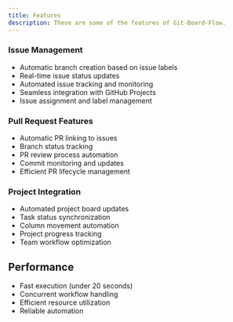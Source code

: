 ```yaml
---
title: Features
description: These are some of the features of Git-Board-Flow.
---
```


### Issue Management
- Automatic branch creation based on issue labels
- Real-time issue status updates
- Automated issue tracking and monitoring
- Seamless integration with GitHub Projects
- Issue assignment and label management

### Pull Request Features
- Automatic PR linking to issues
- Branch status tracking
- PR review process automation
- Commit monitoring and updates
- Efficient PR lifecycle management

### Project Integration
- Automated project board updates
- Task status synchronization
- Column movement automation
- Project progress tracking
- Team workflow optimization

## Performance
- Fast execution (under 20 seconds)
- Concurrent workflow handling
- Efficient resource utilization
- Reliable automation
